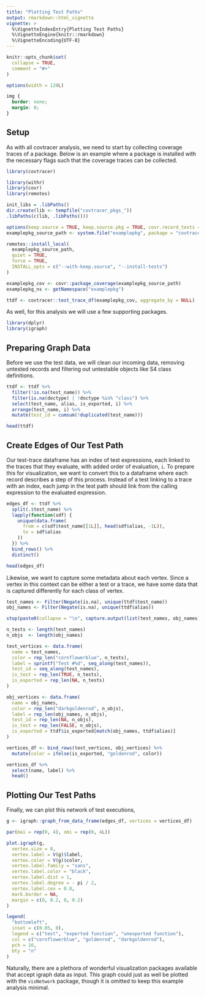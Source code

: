```yaml
---
title: "Plotting Test Paths"
output: rmarkdown::html_vignette
vignette: >
  %\VignetteIndexEntry{Plotting Test Paths}
  %\VignetteEngine{knitr::rmarkdown}
  %\VignetteEncoding{UTF-8}
---
```


```r
knitr::opts_chunk$set(
  collapse = TRUE,
  comment = "#>"
)

options(width = 120L)
```

```css
img {
  border: none;
  margin: 0;
}
```

## Setup

As with all covtracer analysis, we need to start by collecting coverage traces
of a package. Below is an example where a package is installed with the
necessary flags such that the coverage traces can be collected.

```r
library(covtracer)

library(withr)
library(covr)
library(remotes)
```

```r
init_libs = .libPaths()
dir.create(lib <- tempfile("covtracer_pkgs_"))
.libPaths(c(lib, .libPaths()))
```

```r
options(keep.source = TRUE, keep.source.pkg = TRUE, covr.record_tests = TRUE)
examplepkg_source_path <- system.file("examplepkg", package = "covtracer")

remotes::install_local(
  examplepkg_source_path,
  quiet = TRUE,
  force = TRUE,
  INSTALL_opts = c("--with-keep.source", "--install-tests")
)

examplepkg_cov <- covr::package_coverage(examplepkg_source_path)
examplepkg_ns <- getNamespace("examplepkg")

ttdf <- covtracer::test_trace_df(examplepkg_cov, aggregate_by = NULL)
```

As well, for this analysis we will use a few supporting packages.

```r
library(dplyr)
library(igraph)
```

## Preparing Graph Data

Before we use the test data, we will clean our incoming data, removing untested
records and filtering out untestable objects like S4 class definitions.

```r
ttdf <- ttdf %>%
  filter(!is.na(test_name)) %>%
  filter(is.na(doctype) | !doctype %in% "class") %>%
  select(test_name, alias, is_exported, i) %>%
  arrange(test_name, i) %>%
  mutate(test_id = cumsum(!duplicated(test_name)))

head(ttdf)
```

## Create Edges of Our Test Path 

Our test-trace dataframe has an index of test expressions, each linked to the
traces that they evaluate, with added order of evaluation, `i`. To prepare this
for visualization, we want to convert this to a dataframe where each record
describes a step of this process. Instead of a test linking to a trace with an
index, each jump in the test path should link from the calling expression to the
evaluated expression.

```r
edges_df <- ttdf %>%
  split(.$test_name) %>%
  lapply(function(sdf) {
    unique(data.frame(
      from = c(sdf$test_name[[1L]], head(sdf$alias, -1L)),
      to = sdf$alias
    ))
  }) %>%
  bind_rows() %>%
  distinct()

head(edges_df)
```

Likewise, we want to capture some metadata about each vertex. Since a vertex in
this context can be either a test or a trace, we have some data that is captured
differently for each class of vertex.

```r
test_names <- Filter(Negate(is.na), unique(ttdf$test_name))
obj_names <- Filter(Negate(is.na), unique(ttdf$alias))

stop(paste0(collapse = "\n", capture.output(list(test_names, obj_names))))

n_tests <- length(test_names)
n_objs  <- length(obj_names)

test_vertices <- data.frame(
  name = test_names,
  color = rep_len("cornflowerblue", n_tests),
  label = sprintf("Test #%d", seq_along(test_names)),
  test_id = seq_along(test_names),
  is_test = rep_len(TRUE, n_tests),
  is_exported = rep_len(NA, n_tests)
)

obj_vertices <- data.frame(
  name = obj_names,
  color = rep_len("darkgoldenrod", n_objs),
  label = rep_len(obj_names, n_objs),
  test_id = rep_len(NA, n_objs),
  is_test = rep_len(FALSE, n_objs),
  is_exported = ttdf$is_exported[match(obj_names, ttdf$alias)]
)

vertices_df <- bind_rows(test_vertices, obj_vertices) %>%
  mutate(color = ifelse(is_exported, "goldenrod", color))

vertices_df %>%
  select(name, label) %>%
  head()
```

## Plotting Our Test Paths

Finally, we can plot this network of test executions, 

```r
g <- igraph::graph_from_data_frame(edges_df, vertices = vertices_df)

par(mai = rep(0, 4), omi = rep(0, 4L))

plot.igraph(g,
  vertex.size = 8,
  vertex.label = V(g)$label,
  vertex.color = V(g)$color,
  vertex.label.family = "sans",
  vertex.label.color = "black",
  vertex.label.dist = 1,
  vertex.label.degree = - pi / 2,
  vertex.label.cex = 0.8,
  mark.border = NA,
  margin = c(0, 0.2, 0, 0.2)
)

legend(
  "bottomleft",
  inset = c(0.05, 0),
  legend = c("test", "exported function", "unexported function"),
  col = c("cornflowerblue", "goldenrod", "darkgoldenrod"),
  pch = 16,
  bty = "n"
)
```

Naturally, there are a plethora of wonderful visualization packages available
that accept igraph data as input. This graph could just as well be plotted with
the `visNetwork` package, though it is omitted to keep this example analysis
minimal.
